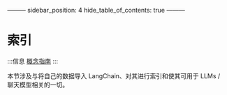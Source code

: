 ———
sidebar_position: 4
hide_table_of_contents: true
———



# 索引

:::信息
[概念指南](https://docs.langchain.com/docs/components/indexing)
:::

本节涉及与将自己的数据导入 LangChain、对其进行索引和使其可用于 LLMs / 聊天模型相关的一切。


<DocCardList />

